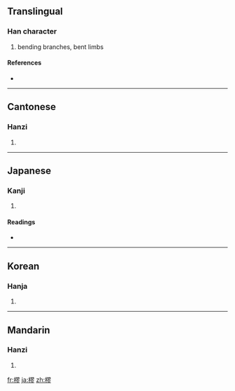==Translingual==

===Han character===
{{Han char|rn=75|rad=木|as=11|sn=15|four=4792<sub>2</sub>|canj=木尸一竹 (DSMH)}}

# bending branches, bent limbs

====References====
* {{Han ref|kx=0550.150|dkj=15445|dj=0938.090|hdz=21285.120|uh=6A1B|ud=27163|bh=E5D6|bd=58838}}

----

==Cantonese==

===Hanzi===
{{yue-hanzi|jyut=|y=gau1}}

# {{defn|Cantonese|sort=木11}}

----

==Japanese==

===Kanji===
{{ja-kanji|grade=|rs=木11}}

# {{defn|Japanese|sort=木11}}

====Readings====
* {{ja-readings|on=[[きゅう]] (kyū)|kun=[[つが]] (tsuga)}}

----

==Korean==

===Hanja===
{{ko-hanja|hangeul=규|eumhun=|rv=gyu|mr=kyu|y=kyu}}

# {{defn|Korean|sort=木11}}

----

==Mandarin==

===Hanzi===
{{cmn-hanzi|pin=[[jiū]] ([[jiu1]])|wg=chiu<sup>1</sup>}}

# {{defn|Mandarin|sort=木11}}

[[fr:樛]]
[[ja:樛]]
[[zh:樛]]